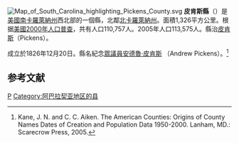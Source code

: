 {{noteTA
|T=zh-hans:皮肯斯县 (南卡罗来纳州);zh-hk:皮肯斯縣 (南卡羅萊納州);zh-tw:皮肯斯郡 (南卡羅萊納州);
}}
{{Otheruses|皮肯斯縣|subject=美國南卡羅萊納州的一個縣|other=同名的縣}}
[[File:Map_of_South_Carolina_highlighting_Pickens_County.svg|right]]
'''皮肯斯縣'''（{{lang-en|Pickens County}}）是[[美國|美國]][[南卡羅萊納州|南卡羅萊納州]]西北部的一個縣，北鄰[[北卡羅萊納州|北卡羅萊納州]]。面積1,326平方公里。根据[[美國2000年人口普查|美國2000年人口普查]]，共有人口110,757人。2005年人口113,575人。縣治[[皮肯斯_(南卡羅萊納州)|皮肯斯]]（Pickens）。

成立於1826年12月20日。縣名紀念[[美國眾議院|眾議員]][[安德魯·皮肯斯|安德魯·皮肯斯]] （Andrew Pickens）。<ref>Kane, J. N. and C. C. Aiken. The American Counties: Origins of County Names Dates of Creation and Population Data 1950-2000. Lanham, MD.: Scarecrow Press, 2005.</ref>

== 参考文献 ==
<div class="references-small">
<references />
</div>
[[Category:南卡罗来纳州行政区划|P]]
[[Category:阿巴拉契亚地区的县|Category:阿巴拉契亚地区的县]]